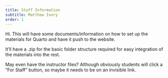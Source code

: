 ```yaml
---
title: Staff Information
subtitle: Matthew Ivory
order: 1
---
```


Hi. This will have some documents/information on how to set up the materials for Quarto and have it push to the website.

It'll have a .zip for the basic folder structure required for easy integration of the materials into the rest.

May even have the instructor files? Although obviously students will click a "For Staff" button, so maybe it needs to be on an invisible link.